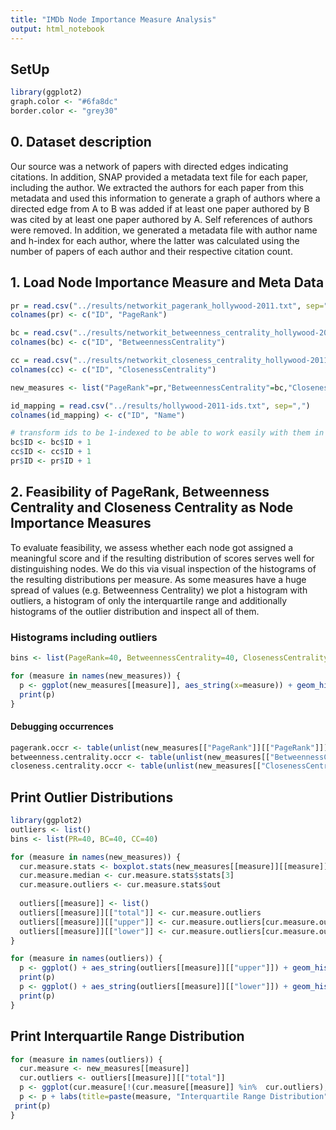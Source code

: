 ```yaml
---
title: "IMDb Node Importance Measure Analysis"
output: html_notebook
---
```


## SetUp
```r
library(ggplot2)
graph.color <- "#6fa8dc"
border.color <- "grey30"
```


## 0. Dataset description

Our source was a network of papers with directed edges indicating citations. In addition, SNAP provided a metadata text file for each paper, including the author. We extracted the authors for each paper from this metadata and used this information to generate a graph of authors where a directed edge from A to B was added if at least one paper authored by B was cited by at least one paper authored by A. Self references of authors were removed. In addition, we generated a metadata file with author name and h-index for each author, where the latter was calculated using the number of papers of each author and their respective citation count.

## 1. Load Node Importance Measure and Meta Data

```r
pr = read.csv("../results/networkit_pagerank_hollywood-2011.txt", sep="\t", header = FALSE)
colnames(pr) <- c("ID", "PageRank")

bc = read.csv("../results/networkit_betweenness_centrality_hollywood-2011.txt", sep="\t", header = FALSE)
colnames(bc) <- c("ID", "BetweennessCentrality")

cc = read.csv("../results/networkit_closeness_centrality_hollywood-2011.txt", sep="\t", header = FALSE)
colnames(cc) <- c("ID", "ClosenessCentrality")

new_measures <- list("PageRank"=pr,"BetweennessCentrality"=bc,"ClosenessCentrality"=cc)

id_mapping = read.csv("../results/hollywood-2011-ids.txt", sep=",")
colnames(id_mapping) <- c("ID", "Name")

# transform ids to be 1-indexed to be able to work easily with them in R
bc$ID <- bc$ID + 1
cc$ID <- cc$ID + 1
pr$ID <- pr$ID + 1

```

## 2. Feasibility of PageRank, Betweenness Centrality and Closeness Centrality as Node Importance Measures

To evaluate feasibility, we assess whether each node got assigned a meaningful score and if the resulting distribution of scores serves well for distinguishing nodes. We do this via visual inspection of the histograms of the resulting distributions per measure. As some measures have a huge spread of values (e.g. Betweenness Centrality) we plot a histogram with outliers, a histogram of only the interquartile range and additionally histograms of the outlier distribution and inspect all of them.

### Histograms including outliers

```r
bins <- list(PageRank=40, BetweennessCentrality=40, ClosenessCentrality=40)

for (measure in names(new_measures)) {
  p <- ggplot(new_measures[[measure]], aes_string(x=measure)) + geom_histogram(bins=bins[[measure]], fill=graph.color, color=border.color) + labs(title=paste(measure, "Distribution"), y="Count")
  print(p)
}
```

#### Debugging occurrences

```r
pagerank.occr <- table(unlist(new_measures[["PageRank"]][["PageRank"]]))
betweenness.centrality.occr <- table(unlist(new_measures[["BetweennessCentrality"]][["BetweennessCentrality"]]))
closeness.centrality.occr <- table(unlist(new_measures[["ClosenessCentrality"]][["ClosenessCentrality"]]))
```

## Print Outlier Distributions

```r
library(ggplot2)
outliers <- list()
bins <- list(PR=40, BC=40, CC=40)

for (measure in names(new_measures)) {
  cur.measure.stats <- boxplot.stats(new_measures[[measure]][[measure]])
  cur.measure.median <- cur.measure.stats$stats[3]
  cur.measure.outliers <- cur.measure.stats$out
  
  outliers[[measure]] <- list()
  outliers[[measure]][["total"]] <- cur.measure.outliers
  outliers[[measure]][["upper"]] <- cur.measure.outliers[cur.measure.outliers > cur.measure.median]
  outliers[[measure]][["lower"]] <- cur.measure.outliers[cur.measure.outliers < cur.measure.median]
}

for (measure in names(outliers)) {
  p <- ggplot() + aes_string(outliers[[measure]][["upper"]]) + geom_histogram(bins=bins[[measure]], fill=graph.color, color=border.color) + labs(title=paste(measure,"Interquartile Range Upper Outlier Distribution"), x=measure, y="Count")
  print(p)
  p <- ggplot() + aes_string(outliers[[measure]][["lower"]]) + geom_histogram(bins=bins[[measure]], fill=graph.color, color=border.color) + labs(title=paste(measure, "Interquartile Range Lower Outlier Distribution"), x=measure, y="Count")
  print(p)
}
```

## Print Interquartile Range Distribution
```r
for (measure in names(outliers)) {
  cur.measure <- new_measures[[measure]]
  cur.outliers <- outliers[[measure]][["total"]]
  p <- ggplot(cur.measure[!(cur.measure[[measure]] %in%  cur.outliers),]) + aes_string(x=measure) + geom_histogram(bins=bins[[measure]], fill=graph.color, color=border.color)
  p <- p + labs(title=paste(measure, "Interquartile Range Distribution"), x=measure, y="Count")
 print(p)
}
```

